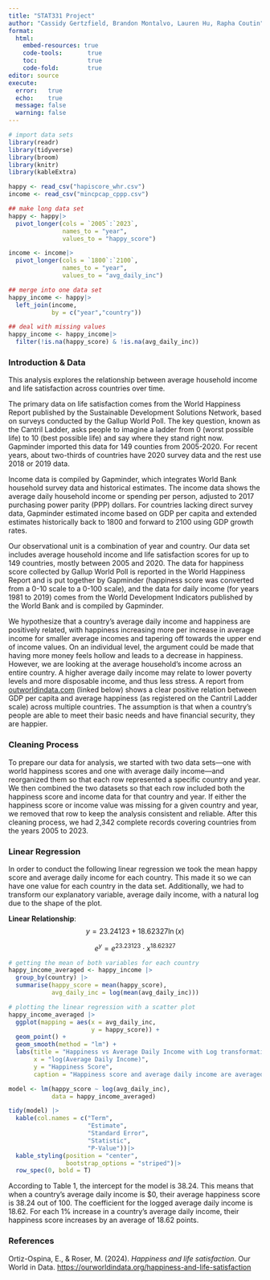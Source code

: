```yaml
---
title: "STAT331 Project"
author: "Cassidy Gertzfield, Brandon Montalvo, Lauren Hu, Rapha Coutin"
format:
  html:
    embed-resources: true
    code-tools:       true
    toc:              true
    code-fold:        true
editor: source
execute:
  error:   true
  echo:    true
  message: false
  warning: false
---
```


```r
# import data sets
library(readr)
library(tidyverse)
library(broom)
library(knitr)
library(kableExtra)

happy <- read_csv("hapiscore_whr.csv")
income <- read_csv("mincpcap_cppp.csv")
```

```r
## make long data set 
happy <- happy|>
  pivot_longer(cols = `2005`:`2023`,
               names_to = "year",
               values_to = "happy_score")

income <- income|>
  pivot_longer(cols = `1800`:`2100`,
               names_to = "year",
               values_to = "avg_daily_inc")
```

```r
## merge into one data set 
happy_income <- happy|>
  left_join(income, 
            by = c("year","country"))
```

```r
## deal with missing values 
happy_income <- happy_income|>
  filter(!is.na(happy_score) & !is.na(avg_daily_inc))
```

### Introduction & Data

This analysis explores the relationship between average household income and life satisfaction across countries over time.

The primary data on life satisfaction comes from the World Happiness Report published by the Sustainable Development Solutions Network, based on surveys conducted by the Gallup World Poll. The key question, known as the Cantril Ladder, asks people to imagine a ladder from 0 (worst possible life) to 10 (best possible life) and say where they stand right now. Gapminder imported this data for 149 counties from 2005-2020. For recent years, about two-thirds of countries have 2020 survey data and the rest use 2018 or 2019 data.

Income data is compiled by Gapminder, which integrates World Bank household survey data and historical estimates. The income data shows the average daily household income or spending per person, adjusted to 2017 purchasing power parity (PPP) dollars. For countries lacking direct survey data, Gapminder estimated income based on GDP per capita and extended estimates historically back to 1800 and forward to 2100 using GDP growth rates.

Our observational unit is a combination of year and country. Our data set includes average household income and life satisfaction scores for up to 149 countries, mostly between 2005 and 2020. The data for happiness score collected by Gallup World Poll is reported in the World Happiness Report and is put together by Gapminder (happiness score was converted from a 0-10 scale to a 0-100 scale), and the data for daily income (for years 1981 to 2019) comes from the World Development Indicators published by the World Bank and is compiled by Gapminder.

We hypothesize that a country’s average daily income and happiness are positively related, with happiness increasing more per increase in average income for smaller average incomes and tapering off towards the upper end of income values. On an individual level, the argument could be made that having more money feels hollow and leads to a decrease in happiness. However, we are looking at the average household’s income across an entire country. A higher average daily income may relate to lower poverty levels and more disposable income, and thus less stress. A report from [outworldindata.com](http://outworldindata.com) (linked below) shows a clear positive relation between GDP per capita and average happiness (as registered on the Cantril Ladder scale) across multiple countries. The assumption is that when a country’s people are able to meet their basic needs and have financial security, they are happier. 

### Cleaning Process

To prepare our data for analysis, we started with two data sets—one with world happiness scores and one with average daily income—and reorganized them so that each row represented a specific country and year. We then combined the two datasets so that each row included both the happiness score and income data for that country and year. If either the happiness score or income value was missing for a given country and year, we removed that row to keep the analysis consistent and reliable. After this cleaning process, we had 2,342 complete records covering countries from the years 2005 to 2023.

### Linear Regression

In order to conduct the following linear regression we took the mean happy score and average daily income for each country. This made it so we can have one value for each country in the data set. Additionally, we had to transform our explanatory variable, average daily income, with a natural log due to the shape of the plot.

**Linear Relationship**: $$ y = 23.24123 + 18.62327\ln(x)$$

$$e^y = e^{23.23123}\cdot x^{18.62327}$$

```r
# getting the mean of both variables for each country
happy_income_averaged <- happy_income |> 
  group_by(country) |> 
  summarise(happy_score = mean(happy_score),
            avg_daily_inc = log(mean(avg_daily_inc))) 

# plotting the linear regression with a scatter plot
happy_income_averaged |> 
  ggplot(mapping = aes(x = avg_daily_inc,
                       y = happy_score)) + 
  geom_point() +
  geom_smooth(method = "lm") + 
  labs(title = "Happiness vs Average Daily Income with Log transformation",
       x = "log(Average Daily Income)",
       y = "Happiness Score",
       caption = "Happiness score and average daily income are averaged across all available years for each country in the data set.")
```

```r


model <- lm(happy_score ~ log(avg_daily_inc),
            data = happy_income_averaged) 

tidy(model) |> 
  kable(col.names = c("Term",
                      "Estimate",
                      "Standard Error",
                      "Statistic",
                      "P-Value"))|>
  kable_styling(position = "center",
                bootstrap_options = "striped")|>
  row_spec(0, bold = T)


```

According to Table 1, the intercept for the model is 38.24. This means that when a country's average daily income is \$0, their average happiness score is 38.24 out of 100. The coefficient for the logged average daily income is 18.62. For each 1% increase in a country's average daily income, their happiness score increases by an average of 18.62 points.

### References

Ortiz-Ospina, E., & Roser, M. (2024). *Happiness and life satisfaction*. Our World in Data. <https://ourworldindata.org/happiness-and-life-satisfaction>
